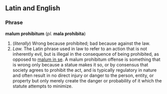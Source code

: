 ==Latin and English==

===Phrase===
'''malum prohibitum''' (''pl.'' '''mala prohibita''')

#(''literally'') Wrong because prohibited; bad because against the law.
#''Law.'' The Latin phrase used in law to refer to an action that is not inherently evil, but is illegal in the consequence of being prohibited, as opposed to [[malum in se]].  A malum prohibitum offense is something that is wrong only because a statue makes it so, or by consensus that society agrees to prohibit the act, and is typically regulatory in nature and often result in no direct injury or danger to the person, entity, or property but only merely create the danger or probability of it which the statute attempts to minimize.
